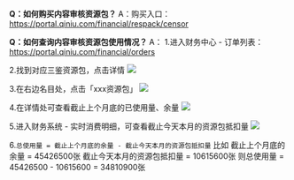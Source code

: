 **Q：如何购买内容审核资源包？**
A：购买入口：https://portal.qiniu.com/financial/respack/censor

**Q：如何查询内容审核资源包使用情况？**
A：
1.进入财务中心 - 订单列表：https://portal.qiniu.com/financial/orders

2.找到对应三鉴资源包，点击详情
![](https://dn-odum9helk.qbox.me/FoiZJvYxbtmu1bIWaPs_NZLy8Fu6)

3.在右边名目处，点击「xxx资源包」
![](https://dn-odum9helk.qbox.me/FuOb_lfaql5PNHPsY3kO5e_sf_c5)

4.在详情处可查看截止上个月底的已使用量、余量
![](https://dn-odum9helk.qbox.me/FlXK2veK-Nna0vwLyPAw0sfF-I0j)

5.进入财务系统 - 实时消费明细，可查看截止今天本月的资源包抵扣量
![](https://dn-odum9helk.qbox.me/Fr9G3CLtPD6OdhrvxN_xHcQnnQz2)

6.`总使用量 = 截止上个月底的余量 - 截止今天本月的资源包抵扣量`
比如
截止上个月底的余量 = 45426500张
截止今天本月的资源包抵扣量 = 10615600张
则总使用量 = 45426500 - 10615600 = 34810900张